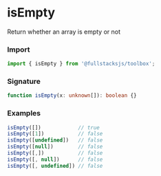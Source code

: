 # isEmpty

Return whether an array is empty or not

### Import

```typescript copy
import { isEmpty } from '@fullstacksjs/toolbox';
```

### Signature

```typescript copy
function isEmpty(x: unknown[]): boolean {}
```

### Examples

```typescript copy
isEmpty([])            // true
isEmpty([1])           // false
isEmpty([undefined])   // false
isEmpty([null])        // false
isEmpty([,])           // false
isEmpty([, null])      // false
isEmpty([, undefined]) // false
```

